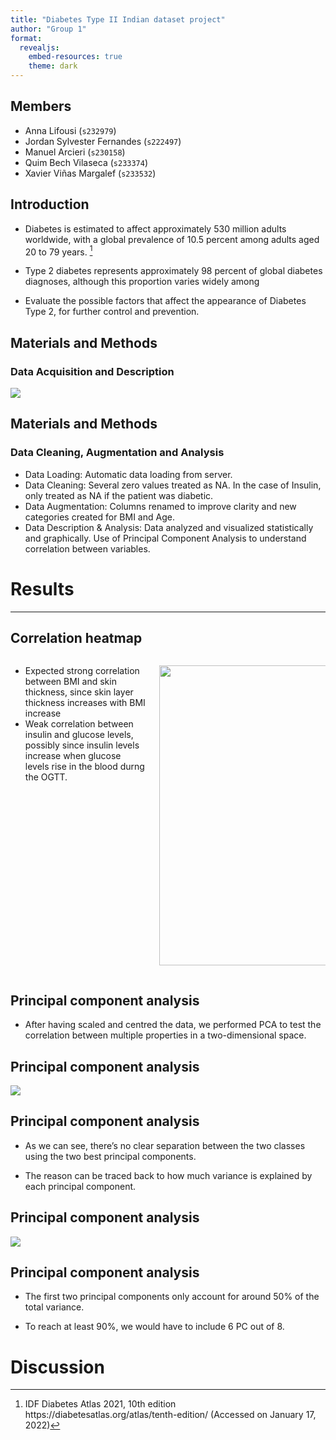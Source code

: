 ```yaml
---
title: "Diabetes Type II Indian dataset project"
author: "Group 1"
format: 
  revealjs:
    embed-resources: true
    theme: dark
---
```


## Members

-   Anna Lifousi (`s232979`)
-   Jordan Sylvester Fernandes (`s222497`)
-   Manuel Arcieri (`s230158`)
-   Quim Bech Vilaseca (`s233374`)
-   Xavier Viñas Margalef (`s233532`)

## Introduction

- Diabetes is estimated to affect approximately 530 million adults worldwide, with a global prevalence of 10.5 percent among adults aged 20 to 79 years. ^[IDF Diabetes Atlas 2021, 10th edition https://diabetesatlas.org/atlas/tenth-edition/ (Accessed on January 17, 2022)]

- Type 2 diabetes represents approximately 98 percent of global diabetes diagnoses, although this proportion varies widely among 

- Evaluate the possible factors that affect the appearance of Diabetes Type 2, for further control and prevention.

## Materials and Methods
### Data Acquisition and Description

![](../results/violin_plot.png)

## Materials and Methods
### Data Cleaning, Augmentation and Analysis

-   Data Loading: Automatic data loading from server.
-   Data Cleaning: Several zero values treated as NA. In the case of Insulin, only treated as NA if the patient was diabetic.
-   Data Augmentation: Columns renamed to improve clarity and new categories created for BMI and Age.
-   Data Description & Analysis: Data analyzed and visualized statistically and graphically. Use of Principal Component Analysis to understand correlation between variables.



# Results 

---

## Correlation heatmap

:::: {.columns}

::: {.column width="45%"}
- Expected strong correlation between BMI and skin thickness, since skin layer thickness increases with BMI increase
- Weak correlation between insulin and glucose levels, possibly since insulin levels increase when glucose levels rise in the blood durng the OGTT.
:::

::: {.column width="55%"}
![](../results/heatmap.png){.absolute top=100 right=0 width="560" height="480"}
:::

::::

## Principal component analysis

- After having scaled and centred the data, we performed PCA to test the correlation between multiple properties in a two-dimensional space.

## Principal component analysis

::: {.center}
![](../results/PCA.png)
:::

## Principal component analysis

- As we can see, there's no clear separation between the two classes using the two best principal components.

- The reason can be traced back to how much variance is explained by each principal component.

## Principal component analysis

::: {.center}
![](../results/PCA_Var.png)
:::

## Principal component analysis

- The first two principal components only account for around 50% of the total variance.

- To reach at least 90%, we would have to include 6 PC out of 8.


# Discussion

